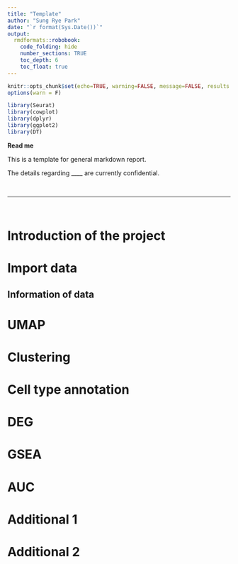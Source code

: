```yaml
---
title: "Template"
author: "Sung Rye Park"
date: "`r format(Sys.Date())`"
output:  
  rmdformats::robobook: 
    code_folding: hide 
    number_sections: TRUE
    toc_depth: 6
    toc_float: true
---
```


<style> 
#TOC { 
  top: 1%; 
  opacity: 0.5; 
} 
#TOC:hover { 
  opacity: 1; 
} 
</style>

```r
knitr::opts_chunk$set(echo=TRUE, warning=FALSE, message=FALSE, results = 'asis')
options(warn = F)

library(Seurat)
library(cowplot)
library(dplyr)
library(ggplot2)
library(DT)
```

**Read me**

This is a template for general markdown report.

The details regarding ____ are currently confidential.

<br>
<hr>
<br>

# Introduction of the project 


# Import data

## Information of data 


# UMAP

# Clustering

# Cell type annotation

# DEG

# GSEA

# AUC

# Additional 1

# Additional 2 

